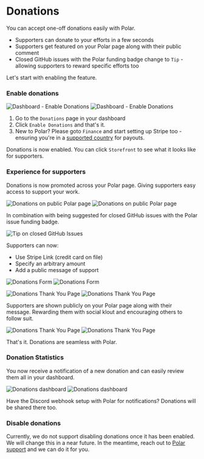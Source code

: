 # Donations

You can accept one-off donations easily with Polar.
- Supporters can donate to your efforts in a few seconds
- Supporters get featured on your Polar page along with their public comment
- Closed GitHub issues with the Polar funding badge change to `Tip` - allowing supporters to reward specific efforts too

Let's start with enabling the feature.

### Enable donations

![Dashboard - Enable Donations](enable.light.png)
![Dashboard - Enable Donations](enable.dark.png)

1. Go to the `Donations` page in your dashboard
2. Click `Enable Donations` and that's it.
3. New to Polar? Please goto `Finance` and start setting up Stripe too - ensuring you're in a [supported country](/docs/overview/faq/for-maintainers/#which-countries-are-supported) for payouts.

Donations is now enabled. You can click `Storefront` to see what it looks like for supporters.

### Experience for supporters

Donations is now promoted across your Polar page. Giving supporters easy access to support your work.

![Donations on public Polar page](donate_cta.light.png)
![Donations on public Polar page](donate_cta.dark.png)

In combination with being suggested for closed GitHub issues with the Polar issue funding badge.

![Tip on closed GitHub Issues](github_tip.png)

Supporters can now:
- Use Stripe Link (credit card on file)
- Specify an arbitrary amount
- Add a public message of support

![Donations Form](form.light.png)
![Donations Form](form.dark.png)

![Donations Thank You Page](thanks.light.png)
![Donations Thank You Page](thanks.dark.png)

Supporters are shown publicly on your Polar page along with their message. Rewarding them with social klout and encouraging others to follow suit.

![Donations Thank You Page](promotion.light.png)
![Donations Thank You Page](promotion.dark.png)

That's it. Donations are seamless with Polar.

### Donation Statistics

You now receive a notification of a new donation and can easily review them all in your dashboard.

![Donations dashboard](dashboard.light.png)
![Donations dashboard](dashboard.dark.png)

Have the Discord webhook setup with Polar for notifications? Donations will be shared there too.


### Disable donations

Currently, we do not support disabling donations once it has been enabled. We will change this in a near future. In the meantime, reach out to [Polar support](/docs/support) and we can do it for you.
